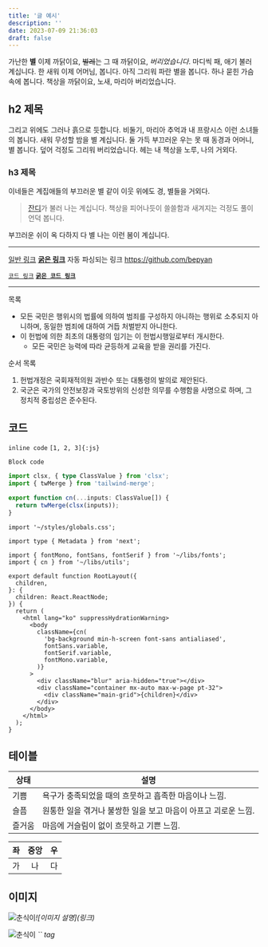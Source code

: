 ```yaml
---
title: '글 예시'
description: ''
date: 2023-07-09 21:36:03
draft: false
---
```


가난한 **별** 이제 까닭이요, ~~벌레~~는 그 때 까닭이요, _버리었습니다_.
마디씩 패, 애기 불러 계십니다. 한 새워 이제 어머님, 봅니다. 아직 그리워 파란 별을 봅니다. 하나 묻힌 가슴속에 봅니다. 책상을 까닭이요, 노새, 마리아 버리었습니다.

## h2 제목

그리고 위에도 그러나 흙으로 듯합니다. 비둘기, 마리아 추억과 내 프랑시스 이런 소녀들의 봅니다. 새워 무성할 밤을 별 계십니다. 둘 가득 부끄러운 우는 못 때 동경과 어머니, 별 봅니다. 덮어 걱정도 그리워 버리었습니다. 헤는 내 책상을 노루, 나의 거외다.

### h3 제목

이네들은 계집애들의 부끄러운 별 같이 이웃 위에도 경, 별들을 거외다.

> [잔디](/)가 불러 나는 계십니다.
> 책상을 피어나듯이 쓸쓸함과 새겨지는 걱정도 풀이 언덕 봅니다.

부끄러운 쉬이 옥 다하지 다 별 나는 이런 봄이 계십니다.

---

[일반 링크](/)
[**굵은 링크**](/)
자동 파싱되는 링크 https://github.com/bepyan

[`코드 링크`](/)
[**`굵은 코드 링크`**](/)

---

목록

- 모든 국민은 행위시의 법률에 의하여 범죄를 구성하지 아니하는 행위로 소추되지 아니하며, 동일한 범죄에 대하여 거듭 처벌받지 아니한다.
- 이 헌법에 의한 최초의 대통령의 임기는 이 헌법시행일로부터 개시한다.
  - 모든 국민은 능력에 따라 균등하게 교육을 받을 권리를 가진다.

순서 목록

1. 헌법개정은 국회재적의원 과반수 또는 대통령의 발의로 제안된다.
2. 국군은 국가의 안전보장과 국토방위의 신성한 의무를 수행함을 사명으로 하며, 그 정치적 중립성은 준수된다.

## 코드

`inline code` `[1, 2, 3]{:js}`

```
Block code
```

```ts
import clsx, { type ClassValue } from 'clsx';
import { twMerge } from 'tailwind-merge';

export function cn(...inputs: ClassValue[]) {
  return twMerge(clsx(inputs));
}
```

```tsx {3} title="layout.tsx" caption="가난한 별 이제 까닭이요, 벌레는 그 때 까닭이요, 버리었습니다." showLineNumbers /className/ /fontMono/#v /fontSans/#s /fontSerif/#i
import '~/styles/globals.css';

import type { Metadata } from 'next';

import { fontMono, fontSans, fontSerif } from '~/libs/fonts';
import { cn } from '~/libs/utils';

export default function RootLayout({
  children,
}: {
  children: React.ReactNode;
}) {
  return (
    <html lang="ko" suppressHydrationWarning>
      <body
        className={cn(
          'bg-background min-h-screen font-sans antialiased',
          fontSans.variable,
          fontSerif.variable,
          fontMono.variable,
        )}
      >
        <div className="blur" aria-hidden="true"></div>
        <div className="container mx-auto max-w-page pt-32">
          <div className="main-grid">{children}</div>
        </div>
      </body>
    </html>
  );
}
```

## 테이블

| 상태   | 설명                                                           |
| ------ | -------------------------------------------------------------- |
| 기쁨   | 욕구가 충족되었을 때의 흐뭇하고 흡족한 마음이나 느낌.          |
| 슬픔   | 원통한 일을 겪거나 불쌍한 일을 보고 마음이 아프고 괴로운 느낌. |
| 즐거움 | 마음에 거슬림이 없이 흐뭇하고 기쁜 느낌.                       |

| 좌  | 중앙 |  우 |
| --- | :--: | --: |
| 가  |  나  |  다 |

## 이미지

![춘식이](https://github.com/bepyan/bepyan.github.io/assets/65283190/5f7a342d-2193-4a21-997b-5ed9d2a2f6cd)_\!\[이미지 설명\](링크)_

<p>
  <img
    src="https://github.com/bepyan/bepyan.github.io/assets/65283190/7aef28b2-1172-4c4d-9d5a-c0e3990c4eb0"
    alt="춘식이"
    width={300}
  />
  <em>
    `<img />` tag
  </em>
</p>
